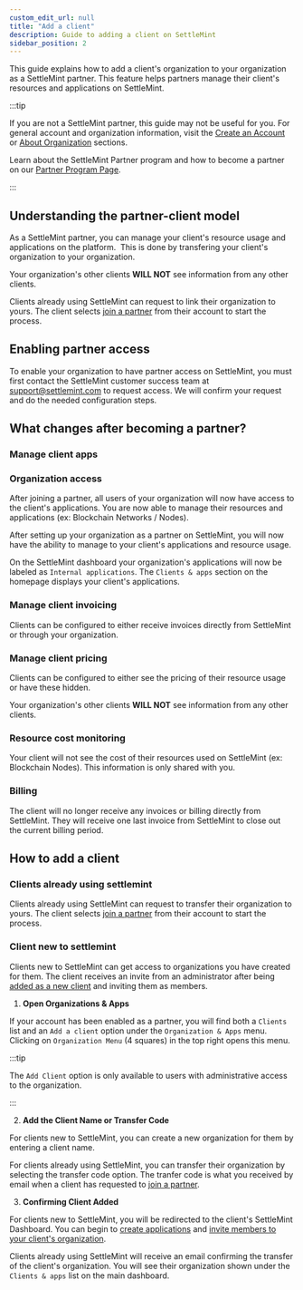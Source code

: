 ```yaml
---
custom_edit_url: null
title: "Add a client"
description: Guide to adding a client on SettleMint
sidebar_position: 2
---
```


This guide explains how to add a client's organization to your organization as a
SettleMint partner. This feature helps partners manage their client's resources
and applications on SettleMint.

:::tip

If you are not a SettleMint partner, this guide may not be useful for you. For
general account and organization information, visit the
[Create an Account](/launching-the-platform/managed-cloud-saas/create-an-account)
or
[About Organization](/launching-the-platform/managed-cloud-saas/about-organizations)
sections.

Learn about the SettleMint Partner program and how to become a partner on our
[Partner Program Page](https://www.settlemint.com/partner-program).

:::

## Understanding the partner-client model

As a SettleMint partner, you can manage your client's resource usage and
applications on the platform.  This is done by transfering your client's
organization to your organization.

Your organization's other clients **WILL NOT** see information from any other
clients.

Clients already using SettleMint can request to link their organization to
yours. The client selects [join a partner](/account-billing/join-a-partner) from
their account to start the process.

## Enabling partner access

To enable your organization to have partner access on SettleMint, you must first
contact the SettleMint customer success team at support@settlemint.com to
request access. We will confirm your request and do the needed configuration
steps.

## What changes after becoming a partner?

### Manage client apps

### Organization access

After joining a partner, all users of your organization will now have access to
the client's applications. You are now able to manage their resources and
applications (ex: Blockchain Networks / Nodes).

After setting up your organization as a partner on SettleMint, you will now have
the ability to manage to your client's applications and resource usage.

On the SettleMint dashboard your organization's applications will now be labeled
as `Internal applications`. The `Clients & apps` section on the homepage
displays your client's applications.

### Manage client invoicing

Clients can be configured to either receive invoices directly from SettleMint or
through your organization.

### Manage client pricing

Clients can be configured to either see the pricing of their resource usage or
have these hidden.

Your organization's other clients **WILL NOT** see information from any other
clients.

### Resource cost monitoring

Your client will not see the cost of their resources used on SettleMint (ex:
Blockchain Nodes). This information is only shared with you.

### Billing

The client will no longer receive any invoices or billing directly from
SettleMint. They will receive one last invoice from SettleMint to close out the
current billing period.

## How to add a client

### Clients already using settlemint

Clients already using SettleMint can request to transfer their organization to
yours. The client selects [join a partner](/account-billing/join-a-partner) from
their account to start the process.

### Client new to settlemint

Clients new to SettleMint can get access to organizations you have created for
them. The client receives an invite from an administrator after being
[added as a new client](#how-to-add-a-client) and inviting them as members.

1. **Open Organizations & Apps**

If your account has been enabled as a partner, you will find both a `Clients`
list and an `Add a client` option under the `Organization & Apps` menu. Clicking
on `Organization Menu` (4 squares) in the top right opens this menu.

:::tip

The `Add Client` option is only available to users with administrative access to
the organization.

:::

2. **Add the Client Name or Transfer Code**

For clients new to SettleMint, you can create a new organization for them by
entering a client name.

For clients already using SettleMint, you can transfer their organization by
selecting the transfer code option. The tranfer code is what you received by
email when a client has requested to
[join a partner](/account-billing/join-a-partner).

3. **Confirming Client Added**

For clients new to SettleMint, you will be redirected to the client's SettleMint
Dashboard. You can begin to
[create applications](/platfrom-components/create-an-application) and
[invite members to your client's organization](/launching-the-platform/managed-cloud-saas/about-organizations).

Clients already using SettleMint will receive an email confirming the transfer
of the client's organization. You will see their organization shown under the
`Clients & apps` list on the main dashboard.
